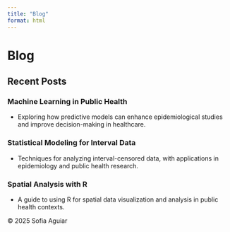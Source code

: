 ```yaml
---
title: "Blog"
format: html
---
```


# Blog

## Recent Posts

### **Machine Learning in Public Health**
- Exploring how predictive models can enhance epidemiological studies and improve decision-making in healthcare.

### **Statistical Modeling for Interval Data**
- Techniques for analyzing interval-censored data, with applications in epidemiology and public health research.

### **Spatial Analysis with R**
- A guide to using R for spatial data visualization and analysis in public health contexts.

<footer>
&copy; 2025 Sofia Aguiar
</footer>
